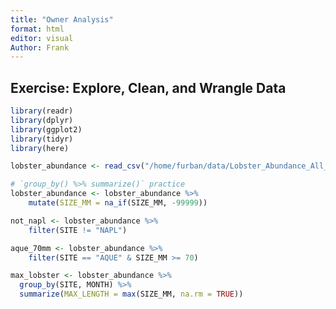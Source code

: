 ```yaml
---
title: "Owner Analysis"
format: html
editor: visual
Author: Frank
---
```


## Exercise: Explore, Clean, and Wrangle Data

```r
library(readr)
library(dplyr)
library(ggplot2)
library(tidyr)
library(here)
```

```r
lobster_abundance <- read_csv("/home/furban/data/Lobster_Abundance_All_Years_20220829.csv")
```

```r
# `group_by() %>% summarize()` practice
lobster_abundance <- lobster_abundance %>% 
    mutate(SIZE_MM = na_if(SIZE_MM, -99999))
```

```r
not_napl <- lobster_abundance %>% 
    filter(SITE != "NAPL")
```

```r
aque_70mm <- lobster_abundance %>% 
    filter(SITE == "AQUE" & SIZE_MM >= 70)
```

```r
max_lobster <- lobster_abundance %>% 
  group_by(SITE, MONTH) %>% 
  summarize(MAX_LENGTH = max(SIZE_MM, na.rm = TRUE))
```
